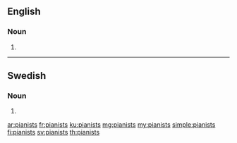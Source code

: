 ==English==

===Noun===
{{head|en|plural}}

# {{plural of|pianist|lang=en}}

----

==Swedish==

===Noun===
{{head|sv|noun form}}

# {{sv-noun-form-indef-gen|pianist}}

[[ar:pianists]]
[[fr:pianists]]
[[ku:pianists]]
[[mg:pianists]]
[[my:pianists]]
[[simple:pianists]]
[[fi:pianists]]
[[sv:pianists]]
[[th:pianists]]